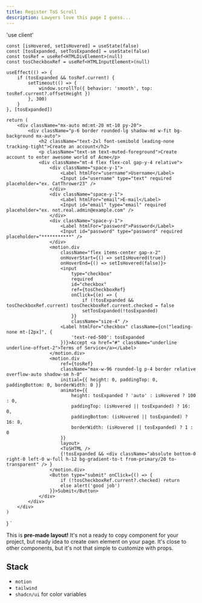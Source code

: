 ```yaml
---
title: Register ToS Scroll
description: Lawyers love this page I guess...
---
```



'use client'

    const [isHovered, setIsHovered] = useState(false)
    const [tosExpanded, setTosExpanded] = useState(false)
    const tosRef = useRef<HTMLDivElement>(null)
    const tosCheckboxRef = useRef<HTMLInputElement>(null)

    useEffect(() => {
        if (tosExpanded && tosRef.current) {
            setTimeout(() => {
                window.scrollTo({ behavior: 'smooth', top: tosRef.current?.offsetHeight })
            }, 300)
        }
    }, [tosExpanded])

    return (
        <div className="mx-auto md:mt-20 mt-10 py-20">
            <div className="p-6 border rounded-lg shadow-md w-fit bg-background mx-auto">
                <h2 className="text-2xl font-semibold leading-none tracking-tight">Create an account</h2>
                <p className="text-sm text-muted-foreground">Create account to enter awesome world of Acme</p>
                <div className="mt-4 flex flex-col gap-y-4 relative">
                    <div className="space-y-1">
                        <Label htmlFor="username">Username</Label>
                        <Input id="username" type="text" required placeholder="ex. CatThrower23" />
                    </div>
                    <div className="space-y-1">
                        <Label htmlFor="email">E-mail</Label>
                        <Input id="email" type="email" required placeholder="ex. not.real.admin@example.com" />
                    </div>
                    <div className="space-y-1">
                        <Label htmlFor="password">Password</Label>
                        <Input id="password" type="password" required placeholder="***********" />
                    </div>
                    <motion.div
                        className="flex items-center gap-x-2"
                        onHoverStart={() => setIsHovered(true)}
                        onHoverEnd={() => setIsHovered(false)}>
                        <input
                            type="checkbox"
                            required
                            id="checkbox"
                            ref={tosCheckboxRef}
                            onClick={(e) => {
                                if (!tosExpanded && tosCheckboxRef.current) tosCheckboxRef.current.checked = false
                                setTosExpanded(!tosExpanded)
                            }}
                            className="size-4" />
                        <Label htmlFor="checkbox" className={cn("leading-none mt-[2px]", {
                            'text-red-500': tosExpanded
                        })}>Accept <a href="#" className="underline underline-offset-2">Terms of Service</a></Label>
                    </motion.div>
                    <motion.div
                        ref={tosRef}
                        className="max-w-96 rounded-lg p-4 border relative overflow-auto shadow-sm h-0"
                        initial={{ height: 0, paddingTop: 0, paddingBottom: 0, borderWidth: 0 }}
                        animate={{
                            height: tosExpanded ? 'auto' : isHovered ? 100 : 0,
                            paddingTop: (isHovered || tosExpanded) ? 16: 0,
                            paddingBottom: (isHovered || tosExpanded) ? 16: 0,
                            borderWidth: (isHovered || tosExpanded) ? 1 : 0
                        }}
                        layout>
                        <ToSHTML />
                        {!tosExpanded && <div className="absolute bottom-0 right-0 left-0 w-full h-12 bg-gradient-to-t from-primary/20 to-transparent" /> }
                    </motion.div>
                    <Button type="submit" onClick={() => {
                        if (!tosCheckboxRef.current?.checked) return
                        else alert('good job')
                    }}>Submit</Button>
                </div>
            </div>
        </div>
    )
}
`

<PreviewSwitch code={code} language="ts" layoutId="lay-delete-button-preview">
<FunAcceptTosLayout />
</PreviewSwitch>

<Callout variant="info">
    <CalloutContent>
        This is <b>pre-made layout!</b> It's not a ready to copy component for your project, but ready idea to create own element on your page. It's close to other components, but it's not that simple to customize with props.
    </CalloutContent>
</Callout>

## Stack
- `motion`
- `tailwind`
- `shadcn/ui` for color variables